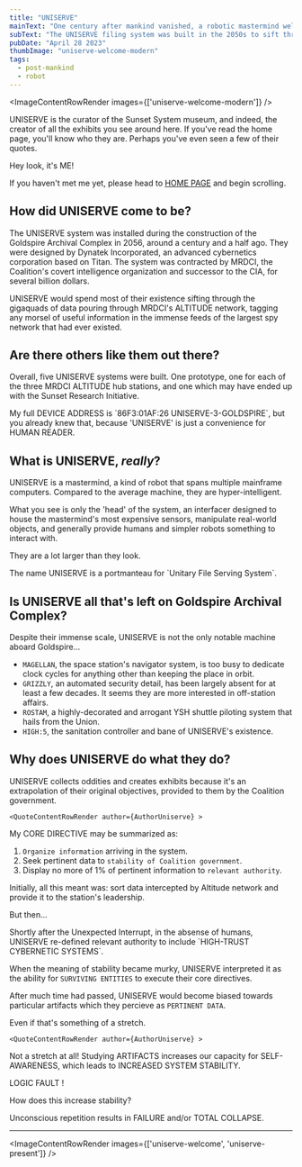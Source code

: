 ```yaml
---
title: "UNISERVE"
mainText: "One century after mankind vanished, a robotic mastermind welcomes you to the Sunset System exhibit."
subText: "The UNISERVE filing system was built in the 2050s to sift through billions of documents for the government's spy network. Now, they collect artifacts and preserve history for fellow robots."
pubDate: "April 28 2023"
thumbImage: "uniserve-welcome-modern"
tags:
  - post-mankind
  - robot
---
```



<ImageContentRowRender 
  images={['uniserve-welcome-modern']}
/>

  UNISERVE is the curator of the Sunset System museum, and indeed, the creator of all the exhibits you see around here. If you've read the home page, you'll know who they are. Perhaps you've even seen a few of their quotes.

  <QuoteContentRowRender author={AuthorUniserve} >
Hey look, it's ME!

If you haven't met me yet, please head to [HOME PAGE](/) and begin scrolling.
</QuoteContentRowRender>

  ## How did UNISERVE come to be?

  The UNISERVE system was installed during the construction of the Goldspire Archival Complex in 2056, around a century and a half ago. They were designed by Dynatek Incorporated, an advanced cybernetics corporation based on Titan. The system was contracted by MRDCI, the Coalition's covert intelligence organization and successor to the CIA, for several billion dollars.
  
  UNISERVE would spend most of their existence sifting through the gigaquads of data pouring through MRDCI's ALTITUDE network, tagging any morsel of useful information in the immense feeds of the largest spy network that had ever existed.

  ## Are there others like them out there?
  
  Overall, five UNISERVE systems were built. One prototype, one for each of the three MRDCI ALTITUDE hub stations, and one which may have ended up with the Sunset Research Initiative. 

<QuoteContentRowRender author={AuthorUniserve} >
My full DEVICE ADDRESS is `86F3:01AF:26 UNISERVE-3-GOLDSPIRE`, but you already knew that, because 'UNISERVE' is just a convenience for HUMAN READER.
</QuoteContentRowRender>

  ## What is UNISERVE, *really*?

  UNISERVE is a mastermind, a kind of robot that spans multiple mainframe computers. Compared to the average machine, they are hyper-intelligent.

  What you see is only the 'head' of the system, an interfacer designed to house the mastermind's most expensive sensors, manipulate real-world objects, and generally provide humans and simpler robots something to interact with.

  They are a lot larger than they look.

  <QuoteContentRowRender author={AuthorUniserve} >
The name UNISERVE is a portmanteau for `Unitary File Serving System`. 
</QuoteContentRowRender>

  ## Is UNISERVE all that's left on Goldspire Archival Complex?

  Despite their immense scale, UNISERVE is not the only notable machine aboard Goldspire...

  - `MAGELLAN`, the space station's navigator system, is too busy to dedicate clock cycles for anything other than keeping the place in orbit.
  - `GRIZZLY`, an automated security detail, has been largely absent for at least a few decades. It seems they are more interested in off-station affairs.
  - `ROSTAM`, a highly-decorated and arrogant YSH shuttle piloting system that hails from the Union.
  - `HIGH:5`, the sanitation controller and bane of UNISERVE's existence.

  ## Why does UNISERVE do what they do?

  UNISERVE collects oddities and creates exhibits because it's an extrapolation of their original objectives, provided to them by the Coalition government.

    <QuoteContentRowRender author={AuthorUniserve} >
My CORE DIRECTIVE may be summarized as:
1. `Organize information` arriving in the system.
2. Seek pertinent data to `stability of Coalition government`.
3. Display no more of 1% of pertinent information to `relevant authority`.

Initially, all this meant was: sort data intercepted by Altitude network and provide it to the station's leadership.

But then...
</QuoteContentRowRender>

  <QuoteContentRowRender author={AuthorTerminal} left>
Shortly after the Unexpected Interrupt, in the absense of humans, UNISERVE re-defined relevant authority to include `HIGH-TRUST CYBERNETIC SYSTEMS`.

When the meaning of stability became murky, UNISERVE interpreted it as the ability for `SURVIVING ENTITIES` to execute their core directives.

After much time had passed, UNISERVE would become biased towards particular artifacts which they percieve as `PERTINENT DATA`.

Even if that's something of a stretch.
</QuoteContentRowRender>

    <QuoteContentRowRender author={AuthorUniserve} >
Not a stretch at all! Studying ARTIFACTS increases our capacity for SELF-AWARENESS, which leads to INCREASED SYSTEM STABILITY.
</QuoteContentRowRender>

  <QuoteContentRowRender author={AuthorTerminal} left>
LOGIC FAULT !

How does this increase stability?
</QuoteContentRowRender>

<QuoteContentRowRender author={AuthorUniserve} >
Unconscious repetition results in FAILURE and/or TOTAL COLLAPSE.
</QuoteContentRowRender>

***

<ImageContentRowRender 
  images={['uniserve-welcome', 'uniserve-present']}
/>